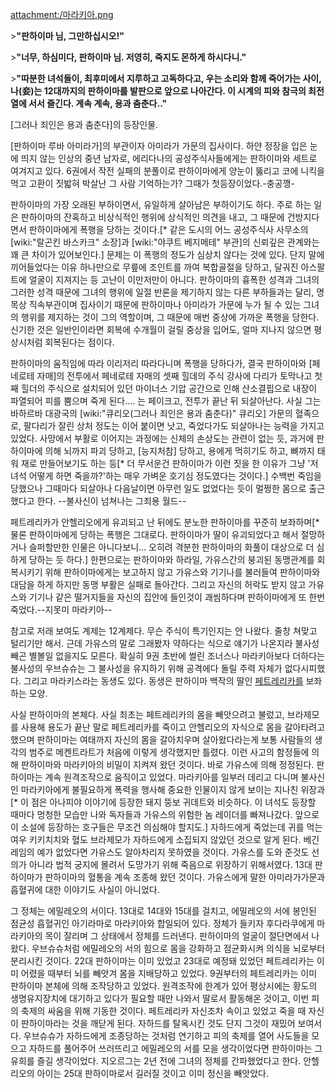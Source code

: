 attachment:/마라키아.png

>'''"판하이마 님, 그만하십시오!"'''

>'''"너무, 하심미다, 판하이마 님. 저영히, 죽지도 몬하게 하시다니."'''

>'''"따분한 녀석들이, 최후미에서 지루하고 고독하다고, 우는 소리와 함께 죽어가는 사이, 나(妾)는 12대까지의 판하이마를 발판으로 앞으로 나아간다. 이 시계의 피와 참극의 최전열에 서서 즐긴다. 계속 계속, 용과 춤춘다.."'''

[그러나 죄인은 용과 춤춘다]의 등장인물.

[판하이마 루바 아미라가]의 부관이자 아미라가 가문의 집사이다. 하얀 정장을 입은 눈에 띄지 않는 인상의 중년 남자로, 에리다나의 공성주식사들에게는 판하이마와 세트로 여겨지고 있다. 6권에서 작전 실패의 분풀이로 판하이마에게 양눈이 뚫리고 코에 니킥을 먹고 고환이 짓밟혀 박살난 그 사람 기억하는가?  그때가 첫등장이었다.-충공깽-

판하이마의 가장 오래된 부하이면서, 유일하게 살아남은 부하이기도 하다. 주로 하는 일은 판하이마의 잔혹하고 비상식적인 행위에 상식적인 의견을 내고, 그 때문에 건방지다면서 판하이마에게 폭행을 당하는 것이다.[* 같은 도시의 어느 공성주식사 사무소의 [wiki:"랄곤킨 바스카크" 소장]과 [wiki:"야쿠트 베지메테" 부관]의 신뢰깊은 관계와는 꽤 큰 차이가 있어보인다.] 문제는 이 폭행의 정도가 심상치 않다는 것에 있다. 단지 말에 끼어들었다는 이유 하나만으로 무릎에 조인트를 까여 복합골절을 당하고, 달궈진 아스팔트에 얼굴이 지져지는 등 고난이 이만저만이 아니다. 판하이마의 흉폭한 성격과 그녀의 그러한 성격 때문에 그녀의 행위에 일절 반론을 제기하지 않는 다른 부하들과는 달리, 명목상 직속부관이며 집사이기 때문에 판하이마나 아미라가 가문에 누가 될 수 있는 그녀의 행위를 제지하는 것이 그의 역할이며, 그 때문에 매번 중상에 가까운 폭행을 당한다. 신기한 것은 일반인이라면 회복에 수개월이 걸릴 중상을 입어도, 얼마 지나지 않으면 평상시처럼 회복된다는 점이다.

판하이마의 움직임에 따라 이리저리 따라다니며 폭행을 당하다가, 결국 판하이마와 [페네로테 자매]의 전투에서 페네로테 자매의 셋째 힐데의 주식 강사에 다리가 토막나고 첫째 힐더의 주식으로 설치되어 있던 마이너스 기압 공간으로 인해 산소결핍으로 내장이 파열되어 피를 뿜으며 죽게 된다.... 는 페이크고, 전투가 끝난 뒤 되살아난다. 사실 그는 바하르바 대광국의 [wiki:"큐리오(그러나 죄인은 용과 춤춘다)" 큐리오] 가문의 혈족으로, 팔다리가 잘린 상처 정도는 이어 붙이면 낫고, 죽었다가도 되살아나는 능력을 가지고 있었다. 사망에서 부활로 이어지는 과정에는 신체의 손상도는 관련이 없는 듯, 과거에 판하이마에 의해 뇌까지 파괴 당하고, [능지처참] 당하고, 용에게 먹히기도 하고, 뼈까지 태워 재로 만들어보기도 하는 등[* 더 무서운건 판하이마가 이런 짓을 한 이유가 그냥 '저녀석 어떻게 하면 죽을까?'하는 매우 가벼운 호기심 정도였다는 것이다.] 수백번 죽임을 당했으나 그때마다 되살아나 다음날이면 아무런 일도 없었다는 듯이 멀쩡한 몸으로 출근했다고 한다. --불사신이 넘쳐나는 그죄용 월드--

페트레리카가 안헬리오에게 유괴되고 난 뒤에도 분노한 판하이마를 꾸준히 보좌하며[* 물론 판하이마에게 당하는 폭행은 그대로다. 판하이마가 딸이 유괴되었다고 해서 절망하거나 슬퍼할만한 인물은 아니다보니... 오히려 격분한 판하이마의 화풀이 대상으로 더 심하게 당하는 듯 하다.] 한편으로는 판하이마와 하라일, 가유스간의 붕괴된 동맹관계를 회복시키기 위해 판하이마에게는 보고하지 않고 가유스와 기기나를 불러들여 판하이마와 대담을 하게 하지만 동맹 부활은 실패로 돌아간다. 그리고 자신의 허락도 받지 않고 가유스와 기기나 같은 떨거지들을 자신의 집안에 들인것이 괘씸하다며 판하이마에게 또 한번 죽었다.--지못미 마라키아-- 

참고로 저래 보여도 계제는 12계제다. 무슨 주식이 특기인지는 안 나왔다. 줄창 쳐맞고 털리기만 해서. 근데 가유스의 말로 그래봤자 약하다는 식으로 얘기가 나온지라 불사성 빼곤 별볼일 없을지도 모른다. 확실히 9권 초반에 썰린 조너스나 마라키아보다 더하다는 불사성의 우브슈슈는 그 불사성을 유지하기 위해 공격에다 돌릴 주력 자체가 없다시피했다.
그리고 마라키스라는 동생도 있다. 동생은 판하이마 백작의 딸인 [[페트레리카]]를 보좌하는 모양.

사실 판하이마의 본체다. 사실 최초는 페트레리카의 몸을 빼앗으려고 불렀고, 브라제모를 사용해 용도가 끝난 말로 페트레리카를 죽이고 안헬리오의 자식으로 몸을 갈아타려고 했으며 판하이마는 여태까지 자신의 몸을 갈아치우며 살아왔다라는게 보통 사람들의 생각의 범주로 메켄트라트가 처음에 이렇게 생각했지만 틀렸다. 이런 사고의 함정들에 의해 판하이마와 마라키아의 비밀이 지켜져 왔던 것이다. 바로 가유스에 의해 정정된다. 판하이마는 계속 원격조작으로 움직이고 있었다. 마라키아를 일부러 데리고 다니며 불사신인 마라키아에게 불필요하게 폭력을 행사해 중요한 인물이지 않게 보이는 지나친 위장과[* 이 점은 아나피야 이야기에 등장한 돼지 뚱보 귀데트와 비슷하다. 이 녀석도 등장할 때마다 멍청한 모습만 나와 독자들과 가유스의 위험한 놈 레이더를 빠져나갔다. 앞으로 이 소설에 등장하는 호구들은 무조건 의심해야 할지도.] 자하드에게 죽었는데 귀를 먹는 여우 키키치치와 혈도 브라제모가 자하드에게 소집되지 않았던 것으로 알게 된다. 베긴레임의 예가 없었다면 가유스도 알아차리지 못하였을 것이다. 가유스를 도와 준것도 선의가 아니라 법적 궁지에 몰려서 도망가기 위해 죽음으로 위장하기 위해서였다. 13대 판하이마가 판하이마의 혈통을 계속 조종해 왔던 것이다. 가유스에게 말한 아미라가가문과 흡혈귀에 대한 이야기도 사실이 아니었다.

그 정체는 에밀레오의 서이다. 13대로 14대와 15대를 걸치고, 에밀레오의 서에 봉인된 점균성 흡혈귀인 아기라마로 마라키아와 합일되어 있다. 정체가 들키자 후다라쿠에게 마라키아의 목이 잘리며 그 상태에서 정체를 드러낸다. 판하이마의 얼굴이 절단면에서 나왔다. 우브슈슈처럼 에밀레오의 서의 힘으로 몸을 강화하고 점균화시켜 의식을 뇌로부터 분리시킨 것이다. 22대 판하이마는 이미 있었고 23대로 예정돼 있었던 페트레리카는 이미 어렸을 때부터 뇌를 빼앗겨 몸을 지배당하고 있었다. 9권부터의 페트레리카는 이미 판하이마 본체에 의해 조작당하고 있었다. 원격조작에 한계가 있어 평상시에는 황도의 생명유지장치에 대기하고 있다가 필요할 때만 나와서 딸로서 활동해온 것이고, 이번 피의 축제의 싸움을 위해 기동한 것이다. 페트레리카 자신조차 속이고 있었고 죽을 때 자신이 판하이마라는 것을 깨닫게 된다. 자하드를 탈옥시킨 것도 단지 그것이 재밌어 보여서다. 우브슈슈가 자하드에게 조종당하는 것처럼 연기하고 피의 축제를 열어 사도들을 모으고 자하드를 풀어주어 쓰러뜨리고 에밀레오의 서를 모을 생각이었다면 판하이마는 그 유희를 즐길 생각이었다. 지오르그는 2년 전에 그녀의 정체를 간파했었다고 한다. 안헬리오의 아이는 25대 판하이마로서 길러질 것이고 이미 정신을 빼앗았다.  
